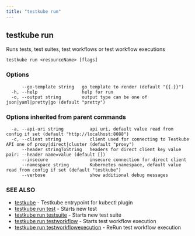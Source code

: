 ```yaml
---
title: "testkube run"
---
```

<head>
  <meta name="docsearch:indexPrefix" content="reference-doc" />
</head>

## testkube run

Runs tests, test suites, test workflows or test workflow executions

```
testkube run <resourceName> [flags]
```

### Options

```
      --go-template string   go template to render (default "{{.}}")
  -h, --help                 help for run
  -o, --output string        output type can be one of json|yaml|pretty|go (default "pretty")
```

### Options inherited from parent commands

```
  -a, --api-uri string          api uri, default value read from config if set (default "http://localhost:8088")
  -c, --client string           client used for connecting to Testkube API one of proxy|direct|cluster (default "proxy")
      --header stringToString   headers for direct client key value pair: --header name=value (default [])
      --insecure                insecure connection for direct client
      --namespace string        Kubernetes namespace, default value read from config if set (default "testkube")
      --verbose                 show additional debug messages
```

### SEE ALSO

* [testkube](testkube.mdx)	 - Testkube entrypoint for kubectl plugin
* [testkube run test](testkube-run-test.mdx)	 - Starts new test
* [testkube run testsuite](testkube-run-testsuite.mdx)	 - Starts new test suite
* [testkube run testworkflow](testkube-run-testworkflow.mdx)	 - Starts test workflow execution
* [testkube run testworkflowexecution](testkube-run-testworkflowexecution.mdx)	 - ReRun test workflow execution

